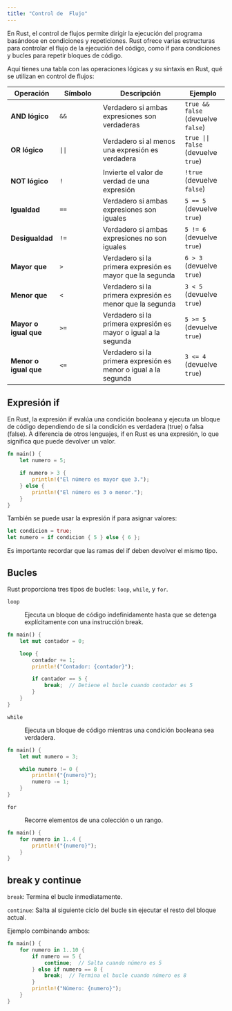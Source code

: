 ```yaml
---
title: "Control de  Flujo"
---
```




En Rust, el control de flujos permite dirigir la ejecución del programa basándose en condiciones y repeticiones. Rust ofrece varias estructuras para controlar el flujo de la ejecución del código, como if para condiciones y bucles para repetir bloques de código.

Aquí tienes una tabla con las operaciones lógicas y su sintaxis en Rust, qué se utilizan en control de flujos:

| **Operación** | **Símbolo** | **Descripción** | **Ejemplo** |
|---------------|---------------|----------------------------|---------------|
| **AND lógico** | `&&` | Verdadero si ambas expresiones son verdaderas | `true && false` (devuelve `false`) |
| **OR lógico** | `||` | Verdadero si al menos una expresión es verdadera | `true || false` (devuelve `true`) |
| **NOT lógico** | `!` | Invierte el valor de verdad de una expresión | `!true` (devuelve `false`) |
| **Igualdad** | `==` | Verdadero si ambas expresiones son iguales | `5 == 5` (devuelve `true`) |
| **Desigualdad** | `!=` | Verdadero si ambas expresiones no son iguales | `5 != 6` (devuelve `true`) |
| **Mayor que** | `>` | Verdadero si la primera expresión es mayor que la segunda | `6 > 3` (devuelve `true`) |
| **Menor que** | `<` | Verdadero si la primera expresión es menor que la segunda | `3 < 5` (devuelve `true`) |
| **Mayor o igual que** | `>=` | Verdadero si la primera expresión es mayor o igual a la segunda | `5 >= 5` (devuelve `true`) |
| **Menor o igual que** | `<=` | Verdadero si la primera expresión es menor o igual a la segunda | `3 <= 4` (devuelve `true`) |

## Expresión if

En Rust, la expresión if evalúa una condición booleana y ejecuta un bloque de código dependiendo de si la condición es verdadera (true) o falsa (false). A diferencia de otros lenguajes, if en Rust es una expresión, lo que significa que puede devolver un valor.

``` rust
fn main() {
    let numero = 5;

    if numero > 3 {
        println!("El número es mayor que 3.");
    } else {
        println!("El número es 3 o menor.");
    }
}
```

También se puede usar la expresión if para asignar valores:

``` rust
let condicion = true;
let numero = if condicion { 5 } else { 6 };
```

Es importante recordar que las ramas del if deben devolver el mismo tipo.

## Bucles

Rust proporciona tres tipos de bucles: `loop`, `while`, y `for`.

`loop`

:   Ejecuta un bloque de código indefinidamente hasta que se detenga explícitamente con una instrucción break.

``` rust
fn main() {
    let mut contador = 0;

    loop {
        contador += 1;
        println!("Contador: {contador}");

        if contador == 5 {
            break;  // Detiene el bucle cuando contador es 5
        }
    }
}
```

`while`

:   Ejecuta un bloque de código mientras una condición booleana sea verdadera.

``` rust
fn main() {
    let mut numero = 3;

    while numero != 0 {
        println!("{numero}");
        numero -= 1;
    }
}
```

`for`

:   Recorre elementos de una colección o un rango.

``` rust
fn main() {
    for numero in 1..4 {
        println!("{numero}");
    }
}
```

## break y continue

`break`: Termina el bucle inmediatamente.

`continue`: Salta al siguiente ciclo del bucle sin ejecutar el resto del bloque actual.

Ejemplo combinando ambos:

``` rust
fn main() {
    for numero in 1..10 {
        if numero == 5 {
            continue;  // Salta cuando número es 5
        } else if numero == 8 {
            break;  // Termina el bucle cuando número es 8
        }
        println!("Número: {numero}");
    }
}
```
